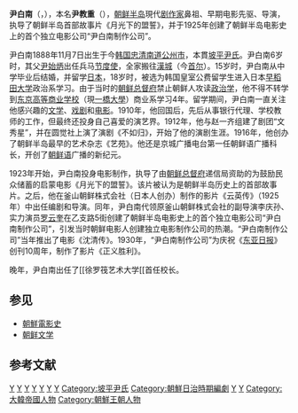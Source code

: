 {{Infobox Biography
| subject_name   = 尹白南
| image_name     = 尹白南.PNG
| image_size     = 200px
| image_caption  = 尹白南
| date_of_birth  = 1888年11月7日
| place_of_birth ={{KOR-1888}}[[忠清道|忠清道]][[公州市|公州府]]
| date_of_death  = {{death date and age|1954|9|29|1888|11|7}}
| place_of_death = {{ROK-1948|short=yes}}[[首尔特別市|首尔特別市]]
| nationality    = {{KOR-1888}}（1888－1897）<br>{{KOR-1899}}（1897－1910）<br>{{JPN-EMP}}（1910－1945）<br>{{KOR-US}}（1945－1948）<br>{{ROK-1948}}（1948－1954）
| occupation     = 剧作家、电影制作人、导演
}}
'''尹白南'''（{{lang-ko|윤백남}}，{{bd|1888年|11月7日|1954年|9月29日|}}），本名'''尹教重'''（{{lang|ko|윤교중}}），[[朝鲜半岛|朝鲜半岛]]現代[[剧作家|剧作家]]鼻祖、早期电影先驱、导演，执导了朝鲜半岛首部故事片《月光下的盟誓》，并于1925年创建了朝鲜半岛电影史上的首个独立电影公司“尹白南制作公司”{{r|百年|page=60-61}}。

尹白南1888年11月7日出生于今[[韩国|韩国]][[忠清南道|忠清南道]][[公州市|公州市]]，本貫[[坡平尹氏|坡平尹氏]]。尹白南6岁时，其父[[尹始炳|尹始炳]]出任兵马[[节度使|节度使]]，全家搬往[[漢城|漢城]]（今[[首尔|首尔]]）。15岁时，尹白南从中学毕业后结婚，并留学[[日本|日本]]，18岁时，被选为韩国皇室公费留学生进入日本[[早稻田大学|早稻田大学]]政治系学习。由于当时的[[朝鲜总督府|朝鲜总督府]]禁止朝鲜人攻读[[政治学|政治学]]，他不得不转学到[[东京高等商业学校|东京高等商业学校]]（現[[一橋大學|一橋大學]]）商业系学习4年。留学期间，尹白南一直关注他感兴趣的[[文学|文学]]、[[戏剧|戏剧]]和[[电影|电影]]。1910年，他回国后，先后从事银行代理、学校教师的工作，但最终还投身自己喜爱的演艺界。1912年，他与赵一齐组建了剧团“文秀星”，并在圆觉社上演了演剧《不如归》，开始了他的演剧生涯。1916年，他创办了朝鲜半岛最早的艺术杂志《艺苑》。他还是京城广播电台第一任朝鲜语广播科长，开创了[[朝鲜语|朝鲜语]]广播的新纪元。{{r|百年|page=60}}

1923年开始，尹白南投身电影制作，执导了由[[朝鲜总督府|朝鲜总督府]]递信局资助的为鼓励民众储蓄的启蒙电影《月光下的盟誓》。该片被认为是朝鲜半岛历史上的首部故事片。之后，他在釜山朝鲜株式会社（日本人创办）制作的影片《云英传》（1925年）中出任编剧和导演。同年，尹白南代领原釜山朝鲜株式会社的副导演李庆孙、实力演员[[罗云奎|罗云奎]]在乙支路5街创建了朝鲜半岛电影史上的首个独立电影公司“尹白南制作公司”，引发当时朝鲜电影人创建独立电影制作公司的热潮。“尹白南制作公司”当年推出了电影《沈清传》。1930年，“尹白南制作公司”为庆祝《[[东亚日报|东亚日报]]》创刊10周年，制作了影片《正义胜利》。{{r|百年|page=61}}

晚年，尹白南出任了[[徐罗筏艺术大学[[首任校长。{{r|百年|page=60}}

==参见==
*[[朝鮮電影史|朝鮮電影史]]
*[[朝鲜文学|朝鲜文学]]

==参考文献==
{{Portal box|大韩民国|电影}}
{{Reflist|refs=
<ref name="百年">{{cite book |author=金钟元（韩），郑重宪（韩）|coauthors=田英淑译 |title=《韩国电影100年》|year=2013年3月 |publisher=中国电影出版社  |location=北京 |ISBN=978-7-106-03619-5}}</ref>
}}

[[Category:韓國編劇|Y]]
[[Category:韓國導演|Y]]
[[Category:韩国电影导演|Y]]
[[Category:朝鮮日治時期人物|Y]]
[[Category:韩国文化之最|Y]]
[[Category:一橋大學校友|Y]]
[[Category:尹姓|Y]]
[[Category:坡平尹氏|Category:坡平尹氏]]
[[Category:朝鮮日治時期編劇|Category:朝鮮日治時期編劇]]
[[Category:朝鮮日治時期導演|Y]]
[[Category:朝鮮日治時期電影導演|Y]]
[[Category:大韓帝國人物|Category:大韓帝國人物]]
[[Category:朝鮮王朝人物|Category:朝鮮王朝人物]]